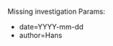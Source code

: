 <noinclude>
Missing investigation
Params:
* date=YYYY-mm-dd
* author=Hans
</noinclude>
<includeonly>
{{MissingItem
|date={{{date|}}}
|author={{{author|}}}
|text=This page about a publication or dataset does not currently include an [[Help:Create_new_paper#Investigation|investigation]]. Please add any experiments detailed in the publication or performed to obtain this dataset.
|type=investigation
|name=Missing investigation
|icon=File:WikiTemplate_experiment.png
}}
</includeonly>
